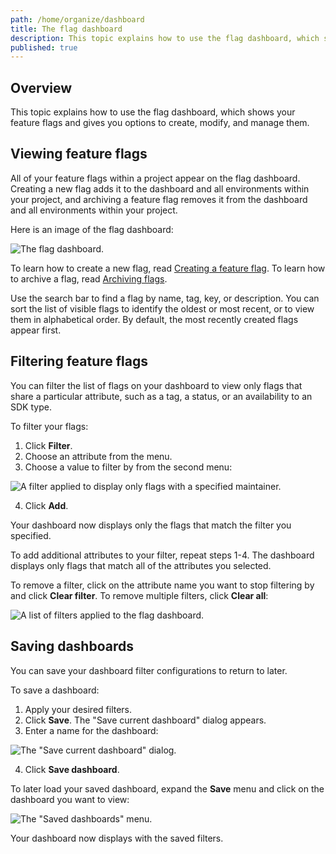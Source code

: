 ```yaml
---
path: /home/organize/dashboard
title: The flag dashboard
description: This topic explains how to use the flag dashboard, which shows your feature flags and gives you options to create, modify, and manage them.
published: true
---
```


## Overview

This topic explains how to use the flag dashboard, which shows your feature flags and gives you options to create, modify, and manage them.

## Viewing feature flags

All of your feature flags within a project appear on the flag dashboard. Creating a new flag adds it to the dashboard and all environments within your project, and archiving a feature flag removes it from the dashboard and all environments within your project.

Here is an image of the flag dashboard:

![The flag dashboard.](flags-dashboard.png)

To learn how to create a new flag, read [Creating a feature flag](/home/getting-started/feature-flags#creating-a-feature-flag). To learn how to archive a flag, read [Archiving flags](/home/code/flag-archive#archiving-flags).

Use the search bar to find a flag by name, tag, key, or description. You can sort the list of visible flags to identify the oldest or most recent, or to view them in alphabetical order. By default, the most recently created flags appear first.

## Filtering feature flags

You can filter the list of flags on your dashboard to view only flags that share a particular attribute, such as a tag, a status, or an availability to an SDK type.

To filter your flags:

1. Click **Filter**.
2. Choose an attribute from the menu.
3. Choose a value to filter by from the second menu:

![A filter applied to display only flags with a specified maintainer.](/images/flags-dashboard-filter.png)

4. Click **Add**.

Your dashboard now displays only the flags that match the filter you specified.

To add additional attributes to your filter, repeat steps 1-4. The dashboard displays only flags that match all of the attributes you selected.

To remove a filter, click on the attribute name you want to stop filtering by and click **Clear filter**. To remove multiple filters, click **Clear all**:

![A list of filters applied to the flag dashboard.](/images/flags-dashboard-filter-list.png)

## Saving dashboards

You can save your dashboard filter configurations to return to later.

To save a dashboard:

1. Apply your desired filters.
2. Click **Save**. The "Save current dashboard" dialog appears.
3. Enter a name for the dashboard:

![The "Save current dashboard" dialog.](flags-dashboard-save.png)

4. Click **Save dashboard**.

To later load your saved dashboard, expand the **Save** menu and click on the dashboard you want to view:

![The "Saved dashboards" menu.](/images/flags-dashboard-save-menu.png)

Your dashboard now displays with the saved filters.
